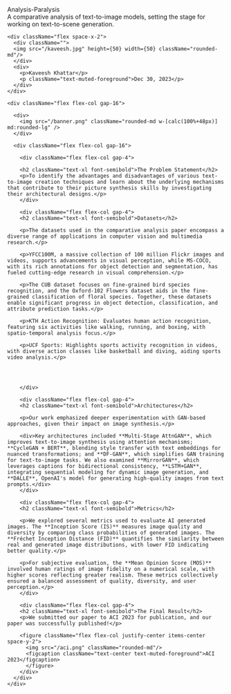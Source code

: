 <div className="animate-in prose">
  <div className="flex flex-col gap-4">
      <div className="text-3xl font-bold leading-tight tracking-tight text-primary">
        Analysis-Paralysis
      </div>
      <div className="text-muted-foreground">
        A comparative analysis of text-to-image models, setting the stage for working on text-to-scene generation.
      </div>

    <div className="flex space-x-2">
      <div className="">
      <img src="/kaveesh.jpg" height={50} width={50} className="rounded-md"/>
      </div>
      <div>
        <p>Kaveesh Khattar</p>
        <p className="text-muted-foreground">Dec 30, 2023</p>
      </div>
    </div>

    <div className="flex flex-col gap-16">

      <div>
        <img src="/banner.png" className="rounded-md w-[calc(100%+48px)] md:rounded-lg" />
      </div>

      <div className="flex flex-col gap-16">

        <div className="flex flex-col gap-4">

        <h2 className="text-xl font-semibold">The Problem Statement</h2>
        <p>To identify the advantages and disadvantages of various text-to-image creation techniques and learn about the underlying mechanisms that contribute to their picture synthesis skills by investigating their architectural designs.</p>
        </div>

        <div className="flex flex-col gap-4">
        <h2 className="text-xl font-semibold">Datasets</h2>

        <p>The datasets used in the comparative analysis paper encompass a diverse range of applications in computer vision and multimedia research.</p>

        <p>YFCC100M, a massive collection of 100 million Flickr images and videos, supports advancements in visual perception, while MS-COCO, with its rich annotations for object detection and segmentation, has fueled cutting-edge research in visual comprehension.</p>

        <p>The CUB dataset focuses on fine-grained bird species recognition, and the Oxford-102 Flowers dataset aids in the fine-grained classification of floral species. Together, these datasets enable significant progress in object detection, classification, and attribute prediction tasks.</p>

        <p>KTH Action Recognition: Evaluates human action recognition, featuring six activities like walking, running, and boxing, with spatio-temporal analysis focus.</p>

        <p>UCF Sports: Highlights sports activity recognition in videos, with diverse action classes like basketball and diving, aiding sports video analysis.</p>
        

        
        
        </div>

        <div className="flex flex-col gap-4">
        <h2 className="text-xl font-semibold">Architectures</h2>

        <p>Our work emphasized deeper experimentation with GAN-based approaches, given their impact on image synthesis.</p>

        <div>Key architectures included **Multi-Stage AttnGAN**, which improves text-to-image synthesis using attention mechanisms; **CycleGAN + BERT**, blending style transfer with text embeddings for nuanced transformations; and **DF-GAN**, which simplifies GAN training for text-to-image tasks. We also examined **MirrorGAN**, which leverages captions for bidirectional consistency, **LSTM+GAN**, integrating sequential modeling for dynamic image generation, and **DALLE**, OpenAI's model for generating high-quality images from text prompts.</div>
        </div>

        <div className="flex flex-col gap-4">
        <h2 className="text-xl font-semibold">Metrics</h2>

        <p>We explored several metrics used to evaluate AI generated images. The **Inception Score (IS)** measures image quality and diversity by comparing class probabilities of generated images. The **Fréchet Inception Distance (FID)** quantifies the similarity between real and generated image distributions, with lower FID indicating better quality.</p>

        <p>For subjective evaluation, the **Mean Opinion Score (MOS)** involved human ratings of image fidelity on a numerical scale, with higher scores reflecting greater realism. These metrics collectively ensured a balanced assessment of quality, diversity, and user perception.</p>
        </div>

        <div className="flex flex-col gap-4">
        <h2 className="text-xl font-semibold">The Final Result</h2>
        <p>We submitted our paper to ACI 2023 for publication, and our paper was successfully published!</p>

        <figure className="flex flex-col justify-center items-center space-y-2">
          <img src="/aci.png" className="rounded-md"/>
          <figcaption className="text-center text-muted-foreground">ACI 2023</figcaption>
          </figure>
        </div>
      </div>
    </div>

  </div>
</div>
